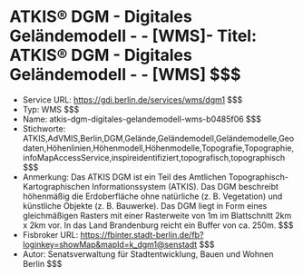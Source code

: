# ATKIS® DGM - Digitales Geländemodell - - [WMS]- Titel: ATKIS® DGM - Digitales Geländemodell - - [WMS] $$$
- Service URL: https://gdi.berlin.de/services/wms/dgm1 $$$
- Typ: WMS $$$
- Name: atkis-dgm-digitales-gelandemodell-wms-b0485f06 $$$
- Stichworte: ATKIS,AdVMIS,Berlin,DGM,Gelände,Geländemodell,Geländemodelle,Geodaten,Höhenlinien,Höhenmodell,Höhenmodelle,Topografie,Topographie,infoMapAccessService,inspireidentifiziert,topografisch,topographisch $$$
- Anmerkung: Das ATKIS DGM ist ein Teil des Amtlichen Topographisch-Kartographischen Informationssystem (ATKIS). Das DGM beschreibt höhenmäßig die Erdoberfläche ohne natürliche (z. B. Vegetation) und künstliche Objekte (z. B. Bauwerke). Das DGM liegt in Form eines gleichmäßigen Rasters mit einer Rasterweite von 1m im Blattschnitt 2km x 2km vor. In das Land Brandenburg reicht ein Buffer von ca. 250m. $$$
- Fisbroker URL: https://fbinter.stadt-berlin.de/fb?loginkey=showMap&mapId=k_dgm1@senstadt $$$
- Autor: Senatsverwaltung für Stadtentwicklung, Bauen und Wohnen Berlin $$$
